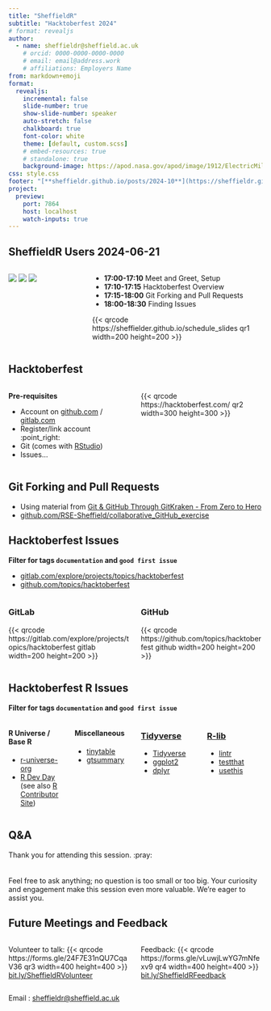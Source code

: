 ```yaml
---
title: "SheffieldR"
subtitle: "Hacktoberfest 2024"
# format: revealjs
author:
  - name: sheffieldr@sheffield.ac.uk
    # orcid: 0000-0000-0000-0000
    # email: email@address.work
    # affiliations: Employers Name
from: markdown+emoji
format:
  revealjs:
    incremental: false
    slide-number: true
    show-slide-number: speaker
    auto-stretch: false
    chalkboard: true
    font-color: white
    theme: [default, custom.scss]
    # embed-resources: true
    # standalone: true
    background-image: https://apod.nasa.gov/apod/image/1912/ElectricMilkyWay_Pedretti_1920.jpg
css: style.css
footer: "[**sheffieldr.github.io/posts/2024-10**](https://sheffieldr.github.io/posts/2024-10/)"
project:
  preview:
    port: 7864
    host: localhost
    watch-inputs: true
---
```


## SheffieldR Users 2024-06-21

:::: {.columns}

::: {.column width="30%"}
[![](img/SheffieldRLogo_hex_big.png)](https://sheffield.github.io)
[![](img/RConsortium.png)](https://www.r-consortium.org/)
[![](img/OSC_Sheffield.png)](https://osc-international.com/osc-sheffield)

:::

::: {.column width="70%"}

- **17:00-17:10** Meet and Greet, Setup
- **17:10-17:15** Hacktoberfest Overview
- **17:15-18:00** Git Forking and Pull Requests
- **18:00-18:30** Finding Issues

{{< qrcode https://sheffielder.github.io/schedule_slides qr1 width=200 height=200 >}}

:::
::::

## Hacktoberfest

:::: {.columns}

::: {.column width="50%"}

**Pre-requisites**

- Account on [github.com](https://github.com) / [gitlab.com](https://gitlab.com)
- Register/link account :point_right:
- Git (comes with [RStudio](https://posit.co/downloads/))
- Issues...

:::

::: {.column width="50%"}

{{< qrcode https://hacktoberfest.com/ qr2  width=300 height=300 >}}


:::

::::

## Git Forking and Pull Requests

- Using material from [Git & GitHub Through GitKraken - From Zero to
  Hero](https://srse-git-github-zero2hero.netlify.app/)
- [github.com/RSE-Sheffield/collaborative_GitHub_exercise](https://github.com/RSE-Sheffield/collaborative_GitHub_exercise)


## Hacktoberfest Issues

**Filter for tags `documentation` and `good first issue`**

+ [gitlab.com/explore/projects/topics/hacktoberfest](https://gitlab.com/explore/projects/topics/hacktoberfest)
+ [github.com/topics/hacktoberfest](https://github.com/topics/hacktoberfest)


:::: {.columns}

::: {.column width="50%"}

### GitLab



{{< qrcode https://gitlab.com/explore/projects/topics/hacktoberfest gitlab width=200 height=200 >}}


:::

::: {.column width="50%"}

### GitHub

{{< qrcode https://github.com/topics/hacktoberfest github width=200 height=200 >}}


:::

::::

## Hacktoberfest R Issues

**Filter for tags `documentation` and `good first issue`**

:::: {.columns}

::: {.column width="25%"}

#### R Universe / Base R

- [r-universe-org](https://github.com/r-universe-org/help/issues)
- [R Dev Day](https://github.com/r-devel/r-dev-day/issues) (see also [R Contributor
  Site](https://contributor.r-project.org/))

:::

::: {.column width="25%"}

#### Miscellaneous

- [tinytable](https://github.com/vincentarelbundock/tinytable/issues?q=sort%3Aupdated-desc+is%3Aissue+is%3Aopen)
- [gtsummary](https://github.com/ddsjoberg/gtsummary/issues?q=sort%3Aupdated-desc+is%3Aissue+is%3Aopen)

:::

::: {.column width="25%"}

### [Tidyverse](https://github.com/tidyverse)

- [Tidyverse](https://github.com/tidyverse/tidyverse/issues?q=sort%3Aupdated-desc+is%3Aissue+is%3Aopen)
- [ggplot2](https://github.com/tidyverse/ggplot2/issues?q=sort%3Aupdated-desc+is%3Aissue+is%3Aopen)
- [dplyr](https://github.com/tidyverse/dplyr/issues?q=sort%3Aupdated-desc+is%3Aissue+is%3Aopen)

:::

::: {.column width="25%"}

### [R-lib](https://github.com/r-lib/)

- [lintr](https://github.com/r-lib/lintr/issues?q=sort%3Aupdated-desc+is%3Aissue+is%3Aopen)
- [testthat](https://github.com/r-lib/testthat/issues?q=sort%3Aupdated-desc+is%3Aissue+is%3Aopen)
- [usethis](https://github.com/r-lib/usethis/issues?q=sort%3Aupdated-desc+is%3Aissue+is%3Aopen)

:::

::::

## Q&A

Thank you for attending this session. :pray: <br> <br> <br> Feel free to
ask anything; no question is too small or too big. Your curiosity and
engagement make this session even more valuable. We're eager to assist you.


## Future Meetings and Feedback

:::: {.columns}
::: {.column width="50%"}
Volunteer to talk:
{{< qrcode https://forms.gle/24F7E31nQU7CqaV36 qr3 width=400 height=400 >}}
[bit.ly/SheffieldRVolunteer](https://forms.gle/24F7E31nQU7CqaV36)
:::

::: {.column width="50%"}
Feedback:
{{< qrcode https://forms.gle/vLuwjLwYG7mNfexv9 qr4 width=400 height=400 >}}
[bit.ly/SheffieldRFeedback](https://forms.gle/vLuwjLwYG7mNfexv9)
:::

::::


Email : [sheffieldr@sheffield.ac.uk](mailto:sheffieldr@sheffield.ac.uk)
